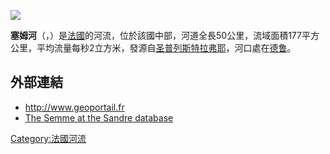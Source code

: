 [[Image:Semme_Dsc_1418.jpg|]]
{{coord|46|08|42|N|01|07|12|E|display=title}}

'''塞姆河'''（{{lang-fr|Semme}}，{{IPA-fr|sɛm}}）是[[法國|法國]]的河流，位於該國中部，河道全長50公里，流域面積177平方公里，平均流量每秒2立方米，發源自[[圣普列斯特拉弗耶|圣普列斯特拉弗耶]]，河口處在[[德鲁|德鲁]]。

==外部連結==
*http://www.geoportail.fr{{Wayback|url=http://www.geoportail.fr/ |date=20101215171356 }}
*[http://sandre.eaufrance.fr/app/chainage/courdo/htm/L513400A.php?cg=L513400A The Semme at the Sandre database]

{{France-geo-stub}}
[[Category:法國河流|Category:法國河流]]